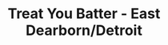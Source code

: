 ---
title: Treat You Batter - East Dearborn/Detroit
image: ../images/treat-you-batter.jpg
featured: false
tags:
    - sweets
    - cookies
description: Family owned and operated since 2018. The greatest cookies & lattes in the world.
link: https://treatyoubatter.com/
instagram: https://www.instagram.com/treatyoubatter/
phone: tel:313-633-0226
apple: https://maps.apple.com/place?place-id=ID2590CEA01A2AC94&address=6915+Greenfield+Rd%2C+Detroit%2C+MI++48228%2C+United+States&coordinate=42.3430348%2C-83.1966841&name=Treat+You+Batter&_provider=9902
google: https://maps.app.goo.gl/ikUnymsu3woDvZ317
hours:
    sunday: Closed
    monday: 1pm - 9pm
    tuesday: 1pm - 9pm
    wednesday: 1pm - 9pm
    thursday: 1pm - 9pm
    friday: 1pm - 9pm
    saturday: 1pm - 9pm
---